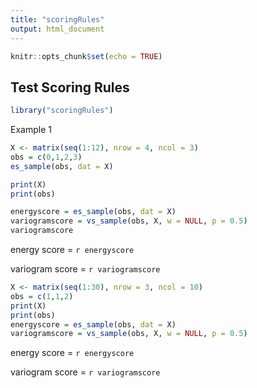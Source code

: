 ```yaml
---
title: "scoringRules"
output: html_document
---
```


```r
knitr::opts_chunk$set(echo = TRUE)
```

## Test Scoring Rules


```r
library("scoringRules")
```

Example 1
```r
X <- matrix(seq(1:12), nrow = 4, ncol = 3)
obs = c(0,1,2,3)
es_sample(obs, dat = X)

print(X)
print(obs)
```

```r
energyscore = es_sample(obs, dat = X)
variogramscore = vs_sample(obs, X, w = NULL, p = 0.5)
variogramscore
```

energy score =  `r energyscore`

variogram score = `r variogramscore`


```r
X <- matrix(seq(1:30), nrow = 3, ncol = 10)
obs = c(1,1,2)
print(X)
print(obs)
energyscore = es_sample(obs, dat = X)
variogramscore = vs_sample(obs, X, w = NULL, p = 0.5)
```
energy score =  `r energyscore`

variogram score = `r variogramscore`


